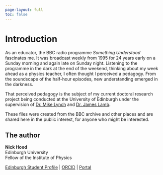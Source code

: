 ```yaml
---
page-layout: full
toc: false
---
```


# Introduction {.unnumbered}

As an educator, the BBC radio programme *Something Understood* fascinates me. It was broadcast weekly from 1995 for 24 years early on a Sunday morning and again late on Sunday night. Listening to the programme in the dark at the end of the weekend, thinking about my week ahead as a physics teacher, I often thought I perceived a pedagogy. From the soundscape of the half-hour episodes, new understanding emerged in the darkness. 

That perceived pedagogy is the subject of my current doctoral research project being conducted at the University of Edinburgh under the supervision of [Dr. Mike Lynch](https://www.ed.ac.uk/profile/michael-lynch) and [Dr. James Lamb](https://www.ed.ac.uk/profile/james-lamb).

These files were created from the BBC archive and other places and are shared here in the public interest, for anyone who might be interested.

## The author {-}

**Nick Hood**  
Edinburgh University  
Fellow of the Institute of Physics

[Edinburgh Student Profile](https://www.ed.ac.uk/profile/nick-hood-student) | 
[ORCID](https://orcid.org/0000-0001-7891-9736) | 
[Portal](https://cullaloe.net/)

<!-- 
```
History file can be found by 

$ cat .get_iplayer/download_history >> suh.md

Paste the following in the header lines to make a nice table:

PID|Prog name|Title|Type|no.|resn.|Location|fmt|size|Description|chan|genre|image|blank|URL|Episode
---|-------|:------|---|---|---|---|---|---|:----------|----|:----|---|:----|---|---

```
 -->